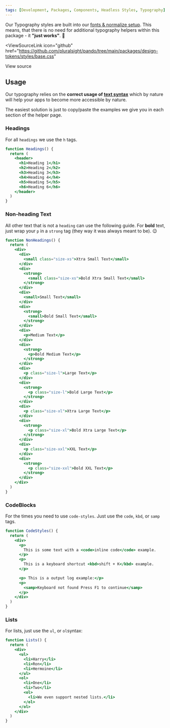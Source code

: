 ```yaml
---
tags: [Development, Packages, Components, Headless Styles, Typography]
---
```



Our Typography styles are built into our [fonts & normalize setup](../getting-started/installation.md#ps-tt-commons-font). This means, that there is no need for additional typography helpers within this package - it **"just works"**. :raised_hands:

<ViewSourceLink
  icon="github"
  href="https://github.com/pluralsight/pando/tree/main/packages/design-tokens/styles/base.css"
>
  View source
</ViewSourceLink>

## Usage

Our typography relies on the **correct usage of [text syntax](https://developer.mozilla.org/en-US/docs/Learn/HTML/Introduction_to_HTML/HTML_text_fundamentals)** which by nature will help your apps to become more accessible by nature.

The easiest solution is just to copy/paste the examples we give you in each section of the helper page.

### Headings

For all `headings` we use the `h` tags.

```jsx live title="Heading options"
function Headings() {
  return (
    <header>
      <h1>Heading 1</h1>
      <h2>Heading 2</h2>
      <h3>Heading 3</h3>
      <h4>Heading 4</h4>
      <h5>Heading 5</h5>
      <h6>Heading 6</h6>
    </header>
  )
}
```

### Non-heading Text

All other text that is not a `heading` can use the following guide. For **bold** text, just wrap your `p` in a `strong` tag (they way it was always meant to be). :wink:

```jsx live title="Non-heading options"
function NonHeadings() {
  return (
    <div>
      <div>
        <small class="size-xs">Xtra Small Text</small>
      </div>
      <div>
        <strong>
          <small class="size-xs">Bold Xtra Small Text</small>
        </strong>
      </div>
      <div>
        <small>Small Text</small>
      </div>
      <div>
        <strong>
          <small>Bold Small Text</small>
        </strong>
      </div>
      <div>
        <p>Medium Text</p>
      </div>
      <div>
        <strong>
          <p>Bold Medium Text</p>
        </strong>
      </div>
      <div>
        <p class="size-l">Large Text</p>
      </div>
      <div>
        <strong>
          <p class="size-l">Bold Large Text</p>
        </strong>
      </div>
      <div>
        <p class="size-xl">Xtra Large Text</p>
      </div>
      <div>
        <strong>
          <p class="size-xl">Bold Xtra Large Text</p>
        </strong>
      </div>
      <div>
        <p class="size-xxl">XXL Text</p>
      </div>
      <div>
        <strong>
          <p class="size-xxl">Bold XXL Text</p>
        </strong>
      </div>
    </div>
  )
}
```

### CodeBlocks

For the times you need to use `code-styles`. Just use the `code`, `kbd`, or `samp` tags.

```jsx live title="Code styles"
function CodeStyles() {
  return (
    <div>
      <p>
        This is some text with a <code>inline code</code> example.
      </p>
      <p>
        This is a keyboard shortcut <kbd>shift + K</kbd> example.
      </p>

      <p> This is a output log example:</p>
      <p>
        <samp>Keyboard not found Press F1 to continue</samp>
      </p>
    </div>
  )
}
```

### Lists

For lists, just use the `ul`, or `ol`syntax:

```jsx live title="Lists examples"
function Lists() {
  return (
    <div>
      <ul>
        <li>Harry</li>
        <li>Ron</li>
        <li>Hermoine</li>
      </ul>
      <ol>
        <li>One</li>
        <li>Two</li>
        <ol>
          <li>We even support nested lists.</li>
        </ol>
      </ol>
    </div>
  )
}
```
